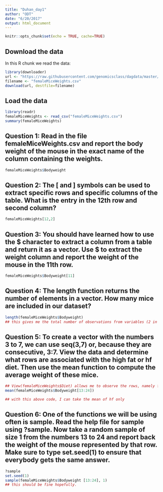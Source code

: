 ```yaml
---
title: "Duhan_day1"
author: "ODT"
date: "6/20/2017"
output: html_document
---
```


```r
knitr::opts_chunk$set(echo = TRUE, cache=TRUE)
```

## Download the data

In this R chunk we read the data:

```r
library(downloader) 
url <- "https://raw.githubusercontent.com/genomicsclass/dagdata/master/inst/extdata/femaleMiceWeights.csv"
filename <- "femaleMiceWeights.csv" 
download(url, destfile=filename)
```

## Load the data

```r
library(readr)
femaleMiceWeights <- read_csv("femaleMiceWeights.csv")
summary(femaleMiceWeights)
```

## Question 1: Read in the file femaleMiceWeights.csv and report the body weight of the mouse in the exact name of the column containing the weights.


```r
femaleMiceWeights$Bodyweight
```

## Question 2: The [ and ] symbols can be used to extract specific rows and specific columns of the table. What is the entry in the 12th row and second column?


```r
femaleMiceWeights[12,2]
```

## Question 3: You should have learned how to use the $ character to extract a column from a table and return it as a vector. Use $ to extract the weight column and report the weight of the mouse in the 11th row.

```r
femaleMiceWeights$Bodyweight[11]


```
## Question 4: The length function returns the number of elements in a vector. How many mice are included in our dataset?

```r
length(femaleMiceWeights$Bodyweight)
## this gives me the total number of observations from variables (2 in this case)
```
## Question 5: To create a vector with the numbers 3 to 7, we can use seq(3,7) or, because they are consecutive, 3:7. View the data and determine what rows are associated with the high fat or hf diet. Then use the mean function to compute the average weight of these mice.

```r
## View(femaleMiceWeights$Diet) allows me to observe the rows, namely from 13 through 24.
mean(femaleMiceWeights$Bodyweight[13:24])

## with this above code, I can take the mean of hf only
```

## Question 6: One of the functions we will be using often is sample. Read the help file for sample using ?sample. Now take a random sample of size 1 from the numbers 13 to 24 and report back the weight of the mouse represented by that row. Make sure to type set.seed(1) to ensure that everybody gets the same answer.


```r
?sample
set.seed(1)
sample(femaleMiceWeights$Bodyweight [13:24], 1)
## this should be fine hopefully.

```

